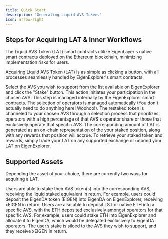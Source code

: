 ```yaml
---
title: Quick Start
description: 'Generating Liquid AVS Tokens'
icon: arrow-right
---
```


## Steps for Acquiring LAT & Inner Workflows

<Tip>
    The Liquid AVS Token (LAT) smart contracts utilize EigenLayer's native smart
    contracts deployed on the Ethereum blockchain, minimizing implementation
    risks for users.
</Tip>

Acquiring Liquid AVS Token (LAT) is as simple as clicking a button, with all processes seamlessly handled by EigenExplorer's smart contracts.

<Steps>
    <Step title='Choose Your Desired AVS'>
        Select the AVS you wish to support from the list available on
        EigenExplorer and click the "Stake" button. This action initiates your
        participation in the chosen AVS.
    </Step>
    <Step title='Automatic Operator Delegation'>
        <Info>
            This step is managed internally by the EigenExplorer smart
            contracts.
        </Info>
        The selection of operators is managed automatically (You don't actually need
        to do anything here! Woohoo!). The restaked token is channeled to your chosen
        AVS through a selection process that prioritizes operators with a high percentage
        of that AVS's operator share or those that exclusively operate that specific
        AVS.
    </Step>
    <Step title='Generate Liquid AVS Token'>
        The corresponding amount of LAT is generated as an on-chain
        representation of the your staked position, along with any rewards that
        position will accrue.
    </Step>
    <Step title='Getting Back Your Staked Token'>
        To retrieve your staked token and rewards, simply trade your LAT on any
        supported exchange or unbond your LAT on EigenExplorer.
    </Step>
</Steps>

## Supported Assets

Depending the asset of your choice, there are currently two ways for acquiring a LAT.

<Steps>
    <Step title='With AVS Native Token'>
        Users are able to stake their AVS token(s) into the corresponding AVS,
        receiving the liquid staked equivalent in return. For example, users
        could deposit the EigenDA token (EIGEN) into EigenDA on EigenExplorer,
        receiving xEIGEN in return.
    </Step>
    <Step title='With LST or Native ETH'>
        Users are also able to deposit LST or native ETH into a specific AVS,
        with the ETH deposited exclusively amongst operators for that specific
        AVS. For example, users could stake ETH into EigenExplorer and allocate
        it to EigenDA, which would be delegated exclusively to EigenDA
        operators. The user’s stake is siloed to the AVS they wish to support,
        and they receive xEIGEN in return.
    </Step>
</Steps>
